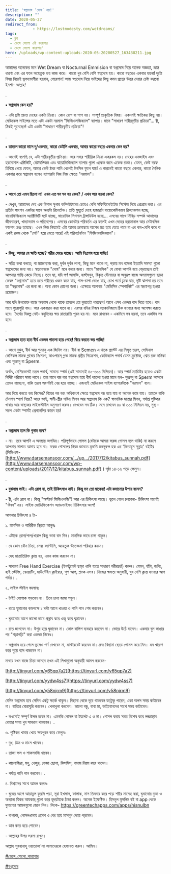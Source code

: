 ```yaml
---
title: 'স্বপ্নদোষ ‘দোষ’ নয়!'
description: ""
date: 2020-05-27
redirect_from: 
            - https://lostmodesty.com/wetdreams/
tags: 
  - ব্লগ
  - ভেঙ্গে ফেলো এই কারাগার
  - ভেঙ্গে ফেলো কারাগার"
hero: /uploads/wp-content-uploads-2020-05-20200527_163438211.jpg
---
```

আমাদের অনেকের মনে Wet Dream বা Nocturnal Emmision বা স্বপ্নদোষ নিয়ে অনেক অজ্ঞতা, ভ্রান্ত ধারণা এবং এর ফলে অহেতুক ভয় কাজ করে। কারো খুব বেশি বেশি স্বপ্নদোষ হয়। কারো বছরেও একবার হয়না! দুটো বিষয় নিয়েই ভুক্তভোগীরা হয়রান, পেরেশান! আজ স্বপ্নদোষ নিয়ে ভাইদের কিছু কমন প্রশ্নের উত্তর দেয়ার চেষ্টা করবো ইনশা- আল্লাহ!

.

**▪️ স্বপ্নদোষ কেন হয়?**

\- এটা স্রষ্টা প্রদত্ত দেহের একটা ক্রিয়া। কোন রোগ বা পাপ নয়। সম্পূর্ণ প্রাকৃতিক বিষয়। একদমই ক্ষতিকর কিছু নয়। মেডিকেল সাইন্সের মতে এটা একটা নরমাল "ফিজিওলজিক্যাল" ব্যাপার। মানে "সাধারণ শারীরবৃত্তীয় প্রক্রিয়া"... জ্বী, ঠিকই শুনেছেন! এটা একটা "সাধারণ শারীরবৃত্তীয় প্রক্রিয়া"!

.

**▪️ তাহলে কারো মাসে দু/একবার, কারো ডেইলি একবার, আবার কারো বছরে একবার কেন হয়?**

\- আগেই বলেছি যে, এটা শারীরবৃত্তীয় প্রক্রিয়া। আর সবার শারীরিক ক্রিয়া একরকম নয়। দেহের এনজাইম এবং হরমোনাল এক্টিভিটি, মেটাবলিজম এবং বায়োফিজিক্যাল ব্যাপার গুলো একেক জনে একেক রকম। যেমন, কেউ বরফ চিবিয়ে খেয়ে ফেলে, আবার কেউ ঠাণ্ডা পানি খেলেই টনসিল ফুলে যায়! এ কারনেই কারো বছরে একবার, কারো দৈনিক একবার করে স্বপ্নদোষ হলেও ব্যাপারটা নিজ নিজ ক্ষেত্রে "নরমাল"।

.

**▪️ আগে তো এমন ছিলো না! এখন এত ঘন ঘন হয় কেন? / এখন আর হয়না কেন?**

\- দেখুন, আমাদের দেহ এক বিশাল সুপার কম্পিউটারের চেয়েও বেশি সফিস্টিকেইটেড সিস্টেম দিয়ে প্রোগ্রাম করা। এর প্রতিটা ফাংশন একটার সাথে অন্যটা রিলেটেড। প্রতি মুহূর্তে দেহে হাজারটা বায়োকেমিক্যাল রিঅ্যাকশন হচ্ছে, বায়োফিজিক্যাল অ্যাক্টিভিটি ঘটে যাচ্ছে, স্নায়োবিক সিগনাল ট্রান্সডিউস হচ্ছে... এসবের সাথে নিবিড় সম্পর্ক আমাদের জীবনাচরণ, খাদ্যাভ্যাস ও পরিবেশের। এসবের কোনটার পরিবর্তন এর ফলেই এখন দেহের হরমোনাল আর মেটাবলিক ফাংশন চেঞ্জ হয়েছে। এখন নিজ নিয়মেই এটা আবার ক্রমান্বয়ে আগের মত হয়ে যেতে পারে বা এর কম-বেশি করে বা একই রকম থেকে "সেট" হয়ে যেতে পারে! এই পরিবর্তনটাও "ফিজিওলজিক্যাল"।

.

**▪️ কিন্তু, আমার যে ক্ষতি হচ্ছে? শরীর ভেঙে যাচ্ছে। আমি নিঃশেষ হয়ে যাচ্ছি!**

\- সত্যি কথা বলতে; গা ম্যাজম্যাজ করা, দুর্বল দুর্বল লাগা, কিছু মনে থাকে না, পড়ায় মন বসেনা ইত্যাদি সমস্যা গুলো স্বপ্নদোষের জন্য নয়। স্বপ্নদোষকে "দোষ" মনে করার জন্য। মানে "মানসিক" যে বোঝা আপনি বয়ে বেড়াচ্ছেন তাই আপনার শান্তি কেড়ে নিচ্ছে। তবে হ্যা, যদি পর্ণ আসক্তি, হস্তমৈথুন, বিকৃত যৌনাচার বা অনুরূপ বাজে অভ্যাসগুলো ছাড়া কেবল "স্বপ্নদোষ" হতে হতে শরীরের ওজন কমে যায়, গাল-চাপা ভেঙে যায়, চোখ গর্তে ঢুকে যায়, দৃষ্টি ঝাপসা হয় তবে তা "স্বপ্নদোষ" এর জন্য না। অন্য কোন রোগের জন্য। এক্ষেত্রে আপনার "মেডিসিন স্পেশালিষ্ট" এর স্বরণাপন্ন হওয়া প্রয়োজন।

আর যদি উপরোক্ত বাজে অভ্যাস থেকে থাকে তাহলে তো বুঝতেই পারছেন! আগে এসব একদম বাদ দিতে হবে। বাদ মানে পুরোপুরি বাদ। আর একবারও করা যাবে না। এরপর বডির নিজস্ব ম্যাকানিজমে ঠিক হওয়ার জন্য অপেক্ষা করতে হবে। ধৈর্যের বিকল্প নেই- বহুদিনের ক্ষয় রাতারাতি পূরন হয় না। মনে রাখবেন - একদিনে সব হয়না, তবে একদিন সব হবে।

.

**▪️ স্বপ্নদোষ হতে হতে বীর্য একদম পাতলা হয়ে গেছে! বিয়ে করতে ভয় পাচ্ছি!**

\- আগে বুঝুন, বীর্য আর শুক্রানু এক জিনিস নয়। বীর্য বা Semen এ থাকে প্রস্টেট এর নিসৃত তরল, সেমিনাল ভেসিকল নামক গ্লান্ডের নিঃসরণ, কাওপারস্ গ্লান্ড নামক গ্রন্থীর সিক্রেশন, কেমিক্যাল পদার্থ যেমন ফ্রুক্টোজ, শ্বেত রক্ত কনিকা এবং শুক্রানু বা Sperm.

অর্থাৎ, বেশিরভাগই তরল পদার্থ, সামান্য স্পার্ম (এই সামান্যই ৪০-৩০০ মিলিয়ন)। আর স্পার্ম ম্যাচিউর হতেও একটা নির্দিষ্ট পরিমাণ সময় লাগে। তার মানে বার বার স্বপ্নদোষ হয়ে বীর্য পাতলা হওয়া মানে হল- শুক্রানু বা Sperm আসলে তেমন যাচ্ছেনা, বাকি তরল অংশটাই বের হয়ে যাচ্ছে। এজন্যই মেডিকেল সাইন্স ব্যাপারটাকে "নরমাল" বলে।

আর বিয়ে করতে ভয় কিসের? বিয়ের পর বরং অধিকাংশ ক্ষেত্রে স্বপ্নদোষ বন্ধ হয়ে যায় বা অনেক কমে যায়। তাহলে বাকি টেনশন স্পার্ম নিয়ে? আরে ভাই, স্বামী-স্ত্রীর পবিত্র মিলন আর স্বপ্নদোষ কি এক? স্বাভাবিক মাত্রার মিলন, পর্যাপ্ত পুষ্টিকর খাবার আর স্বাস্থ্যকর লাইফস্টাইল অনুসরণ করুন। দেখবেন সব ঠিক। মনে রাখবেন ৪০ বা ৩০০ মিলিয়ন নয়, সুস্থ - সচল একটা স্পার্মই প্রেগনেন্সির কারন হয়!

.

**▪️ স্বপ্নদোষ হলে কি গুনাহ হবে?**

\- না। তবে আপনি এ অবস্থায় অপবিত্র। পরিপূর্ণভাবে গোসল (যেটাকে আমরা ফরজ গোসল বলে থাকি) না করলে আপনার সালাত আদায় হবে না। ফরজ গোসলের নিয়ম জানতে মুফতি মনসুরুল হক এর 'কিতাবুস সুন্নাহ' বইটির (পিডিএফ- [http://www.darsemansoor.com/…/up…/2017/12/kitabus_sunnah.pdf](http://www.darsemansoor.com/wp-content/uploads/2017/12/kitabus_sunnah.pdf) ) পৃষ্ঠা ১৪-১৬ পড়ে ফেলুন।

.

**▪️ বুঝলাম ভাই। এটা রোগ না, তাই চিকিৎসাও নাই। কিন্তু মন তো মানেনা! এটা কমানোর উপায় বলেন?**

\- জ্বী, এটা রোগ না। কিন্তু "অল্টার্ড ফিজিওলজি"! আর এর চিকিৎসা আছে। ভুলে গেলে চলবেনা- চিকিৎসা মানেই "ঔষধ" নয়। লাইফ মোডিফিকেশন অ্যাডভাইসও চিকিৎসার অংশ!

আপনার চিকিৎসা ৪ টা-

১. মানসিক ও শারিরীক স্থিরতা আনুনঃ

\- এটাকে রোগ/পাপ/খারাপ কিছু ভাবা বাদ দিন। মানসিক ভাবে চাঙ্গা থাকুন।

\- যে কোন যৌন চিন্তা, সেক্স ফ্যান্টাসি, অহেতুক উত্তেজনা পরিহার করুন।

\- দেহ মাত্রাতিরিক্ত ক্লান্ত হয়, এমন কাজ করবেন না।

\- সাধারণ Free Hand Exercise (ইনস্ট্রুমেন্ট ছাড়া খালি হাতে সাধারণ শরীরচর্চা) করুন। যেমন, হাঁটা, জগিং, হাই স্টেপিং, স্কোয়াটিং, মাউন্টেইন ক্লাইম্বার, পুশ আপ, প্লাংক এসব। নিজের ক্ষমতা অনুযায়ী, খুব বেশি ক্লান্ত হওয়ার আগ পর্যন্ত। .

২. লাইফ স্টাইল বদলানঃ

\- টাইট পোশাক পড়বেন না। ঢিলে ঢালা জামা পড়ুন।

\- রাতে ঘুমানোর কমপক্ষে ১ ঘন্টা আগে খাওয়া ও পানি পান শেষ করবেন।

\- ঘুমানোর আগে ভালো ভাবে প্রস্রাব করে ওজু করে ঘুমাবেন।

\- রাত জাগবেন না। উপুর হয়ে ঘুমাবেন না। কোল বালিশ ব্যবহার করবেন না। ভোরে উঠে যাবেন। একবার ঘুম ভাঙার পর "গড়াগড়ি" করা একদম নিষেধ।

\- স্বপ্নদোষ হয়ে গেলে ভুলেও পর্ণ দেখবেন না, মাস্টারবেট করবেন না। দ্রুত বিছানা ছেড়ে গোসল করে নিন। মন খারাপ করে শুয়ে বসে থাকবেন না।

মাথায় যখন বাজে চিন্তা আসবে তখন এই লিখাগুলো অনুযায়ী আমল করবেন-

[http://tinyurl.com/y65qp7a2](https://tinyurl.com/y65qp7a2)

[http://tinyurl.com/yydw4ss7](https://tinyurl.com/yydw4ss7)

[http://tinyurl.com/y58njrm9](https://tinyurl.com/y58njrm9)

যেদিন স্বপ্নদোষ হবে সেদিন একটু সতর্ক থাকুন। বিছানা থেকে দূরে থাকবেন যতটুকু পারেন, একা অলস সময় কাটাবেন না। বাহিরে ঘোরাঘুরি করবেন। খেলাধুলা করবেন। ভালো বন্ধু, বাবা মা, ভাইবোনদের সাথে সময় কাটাবেন।

\- কখনোই সম্পূর্ণ উলঙ্গ হবেন না। এমনকি গোসল বা টয়লেট এ ও না। গোসল করার সময় বিশেষ করে লজ্জাস্থান ধোয়ার সময় খুব সাবধান থাকবেন। .

৩. পুষ্টিকর খাবার খেয়ে ক্ষয়পুরন করে ফেলুনঃ

\- দুধ, ডিম ও মাংস খাবেন।

\- তাজা ফল ও শাকসবজি খাবেন।

\- কালোজিরা, মধু, খেজুর, ভেজা ছোলা, কিসমিস, বাদাম নিয়ম করে খাবেন।

\- পর্যাপ্ত পানি পান করবেন। .

৪. বিশ্বাসের সাথে আমল করুনঃ

\- ঘুমের আগে আয়াতুল কুরসি পড়া, সূরা ইখলাস, ফালাক, নাস তিনবার করে পড়ে শরীর মাসেহ করা, ঘুমানোর দুআ ও অন্যান্য যিকর আযকার,গুলো করে হৃদয়টাকে ঠান্ডা করুন। অনেক ইফেক্টিভ। হিসনুল মুসলিম বই বা app থেকে ঘুমানোর আমলগুলো জেনে নিন। লিংক- <https://greentechapps.com/apps/hisnulbn>

\- বাথরুম, গোসলখানায় প্রবেশ ও বের হয়ে মাসনূন দোয়া পড়বেন।

\- ডান কাত হয়ে শোবেন।

\- আল্লাহর উপর ভরসা রাখুন।

আল্লাহ সুবহানাহু ওয়াতাআ'লা আমাদেরকে হেফাযত করুন। আমিন।

[#ভেঙ্গে_ফেলো_কারাগার](https://www.facebook.com/hashtag/ভেঙ্গে_ফেলো_কারাগার?source=feed_text&epa=HASHTAG)

[#স্বপ্নদোষ](https://www.facebook.com/hashtag/স্বপ্নদোষ?source=feed_text&epa=HASHTAG)
